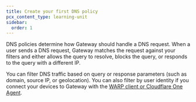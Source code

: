 ```yaml
---
title: Create your first DNS policy
pcx_content_type: learning-unit
sidebar:
  order: 1
---
```



DNS policies determine how Gateway should handle a DNS request. When a user sends a DNS request, Gateway matches the request against your filters and either allows the query to resolve, blocks the query, or responds to the query with a different IP.

You can filter DNS traffic based on query or response parameters (such as domain, source IP, or geolocation). You can also filter by user identity if you connect your devices to Gateway with the [WARP client or Cloudflare One Agent](/learning-paths/secure-internet-traffic/connect-devices-networks/install-agent/).

<Render file="gateway/get-started/create-dns-policy" product="cloudflare-one" />

